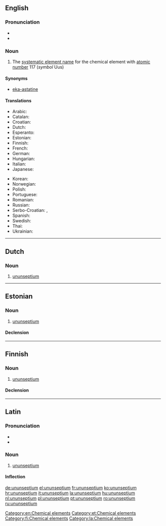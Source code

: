 ==English==
{{wikipedia}}
{{elements|Uus|livermorium|Lv|ununoctium|Uuo}}

===Pronunciation===
* {{IPA| /uːnuːnˈsɛptiəm/}}
* {{audio|ununseptium2009.ogg}}

===Noun===
{{en-noun|-}}

# The [[systematic element name]] for the chemical element with [[atomic number]] 117 (''symbol'' Uus)

====Synonyms====
* [[eka-astatine]]

====Translations====
{{trans-top|element with atomic number 117}}
* Arabic: {{t-|ar|أنون سيبتيوم|m|tr=’unun síbtiyum}}
* Catalan: {{t-|ca|ununsepti|m}}
* Croatian: {{t+|hr|ununseptij|m}}
* Dutch: {{t+|nl|ununseptium|n}}
* Esperanto: {{t-|eo|ununseptio|xs=Esperanto}}
* Estonian: {{t-|et|ununseptium}}
* Finnish: {{t-|fi|ununseptium}}
* French: {{t+|fr|ununseptium|m}}
* German: {{t+|de|Ununseptium|n}}
* Hungarian: {{t+|hu|ununseptium}}
* Italian: {{t+|it|ununseptio|m}}
* Japanese: {{t-|ja|ウンウンセプチウム|tr=ununsepuchiumu}}
{{trans-mid}}
* Korean: {{t-|ko|우눈셉튬|tr=ununseptyum|sc=Hang}}
* Norwegian: {{t-|no|ununseptium}}
* Polish: {{t+|pl|ununseptium|m}}
* Portuguese: {{t+|pt|ununséptio|m}}
* Romanian: {{t+|ro|ununseptiu|n}}
* Russian: {{t+|ru|унунсептий|m|tr=ununséptij}}
* Serbo-Croatian: {{t|sh|унунсептијум|m|sc=Cyrl}}, {{t|sh|ununseptijum|m}}
* Spanish: {{t+|es|ununseptio|m}}
* Swedish: {{t-|sv|ununseptium}}
* Thai: {{t-|th|อูนอูนเซปเทียม|tr=ūnūnsêptiam}}
* Ukrainian: {{t-|uk|унунсептій|m|tr=ununséptij|xs=Ukrainian}}
{{trans-bottom}}

[[Category:en:Chemical elements]]

----

==Dutch==
{{wikipedia|lang=nl}}
{{elements|Uus|livermorium|Lv|ununoctium|Uuo|lang=nl}}

===Noun===
{{nl-noun|n|-|-}}

# [[#English|ununseptium]]

----

==Estonian==

===Noun===
{{et-noun|ununseptiumi|ununseptiumi|par2=ununseptiumit}}

# [[#English|ununseptium]]

====Declension====
{{et-decl-seminar|ununseptium}}
{{et-decl-redel|ununseptium}}

[[Category:et:Chemical elements]]

----

==Finnish==
{{wikipedia|lang=fi}}

===Noun===
{{fi-noun}}

# [[#English|ununseptium]]

====Declension====
{{fi-decl-risti|ununseptium|nopl=1|i=0}}

[[Category:fi:Chemical elements]]

----

==Latin==
{{wikipedia|lang=la}}

===Pronunciation===
* {{audio|La-cls-ununseptium.ogg|Audio (classical)}}
* {{audio|La-ecc-ununseptium.ogg|Audio (ecclesiastical)}}

===Noun===
{{la-noun|ūnūnseptium|ununseptii|ūnūnseptiī|n|second}}

# [[#English|ununseptium]]

====Inflection====
{{la-decl-2nd-N|ununsepti|ūnūnsepti}}

[[Category:la:Chemical elements]]

[[de:ununseptium]]
[[el:ununseptium]]
[[fr:ununseptium]]
[[ko:ununseptium]]
[[hr:ununseptium]]
[[it:ununseptium]]
[[la:ununseptium]]
[[hu:ununseptium]]
[[nl:ununseptium]]
[[pl:ununseptium]]
[[pt:ununseptium]]
[[ro:ununseptium]]
[[ru:ununseptium]]